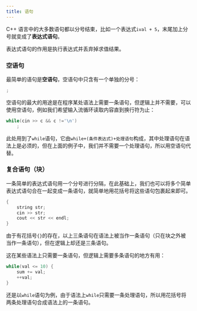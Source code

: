 ```yaml
---
title: 语句
---
```


C++ 语言中的大多数语句都以分号结束，比如一个表达式`ival + 5`，末尾加上分号就变成了**表达式语句**。

表达式语句的作用是执行表达式并丢弃掉求值结果。

### 空语句

最简单的语句是**空语句**，空语句中只含有一个单独的分号：

```cpp
;
```

空语句的最大的用途是在程序某处语法上需要一条语句，但逻辑上并不需要，可以使用空语句，例如我们希望输入流循环读取内容直到换行符为止：

```cpp
while(cin >> c && c !='\n')
    ;
```

此处用到了`while`语句，它由`while+(条件表达式)+处理语句`构成，其中处理语句在语法上是必须的，但在上面的例子中，我们并不需要一个处理语句，所以用空语句代替。



### 复合语句（块）

一条简单的表达式语句用一个分号进行分隔，在此基础上，我们也可以将多个简单表达式语句合在一起变成一条语句，就简单地用花括号将这些语句包裹起来即可。

```cpp
{
    string str;
    cin >> str;
    cout << str << endl;
}
```

由于有花括号`{}`的存在，以上三条语句在语法上被当作一条语句（只在块之外被当作一条语句），但在逻辑上却还是三条语句。

这在某些语法上只需要一条语句，但逻辑上需要多条语句的地方有用：

```cpp
while(val <= 10) {
    sum += val;
    ++val;
}
```

还是以`while`语句为例，由于语法上`while`只需要一条处理语句，所以用花括号将两条处理语句合成语法上的一条语句。